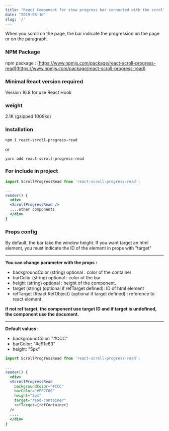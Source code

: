 ```yaml
---
title: "React Component for show progress bar connected with the scroll."
date: "2019-08-10"
slug: '/'
---
```



When you scroll on the page, the bar indicate the progression on the page or on the paragraph.
<br />
<ExampleList />


### NPM Package

npm package : [https://www.npmjs.com/package/react-scroll-progress-read](https://www.npmjs.com/package/react-scroll-progress-read)

### Minimal React version required

Version 16.8 for use React Hook

### weight

2.1K (gzipped 1009ko)

### Installation

```shell
npm i react-scroll-progress-read
```
or
```shell
yarn add react-scroll-progress-read
```


### For include in project

```jsx
import ScrollProgressRead from 'react-scroll-progress-read';

...
render() {
  <div>
  <ScrollProgressRead />
  ....other components
  </div>
}
```

### Props config

By default, the bar take the window height. If you want target an html element, you must indicate the ID of the element in props with "target"

---

**You can change parameter with the props :**

- backgroundColor (string) optional : color of the container
- barColor (string) optional : color of the bar
- height (string) optional : height of the component.
- target (string) (optional if refTarget defined): ID of html element
- refTarget (React.RefObject) (optional if target defined) : reference to react element

**if not ref target, the component use target ID and if target is undefined, the component use the document.**

---

**Default values :**

- backgroundColor: "#CCC"
- barColor: "#e91e63"
- height: "5px"


```jsx
import ScrollProgressRead from 'react-scroll-progress-read';

...
render() {
  <div>
  <ScrollProgressRead
    backgroundColor="#CCC"
    barColor="#FFCC00"
    height="5px"
    target="read-container"
    refTarget={refContainer}
  />
  ....
  </div>
}
```

<div style={{margin: 0, padding: 0, position: 'fixed', left: 0, top: 0}}>
    <ScrollProgressRead />
</div>
